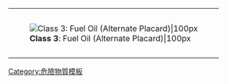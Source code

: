 {| cellspacing="0" style="height: 100px; border: solid {{{bordercolor|black}}} 1px; color: black; background: {{{color1|white}}};" width=99%
|-
| rowspan=2 style="padding: 2pt; height: 100px; background: {{{color2|white}}};" | [[Image:HAZMAT Class 3 Fuel Oil.png|'''Class 3''': Fuel Oil (Alternate Placard)|100px]]
|-
| align=center | {{{text|'''3''': 燃料油（替代標語牌）}}}
|}<noinclude>[[Category:危險物質模板]]</noinclude>